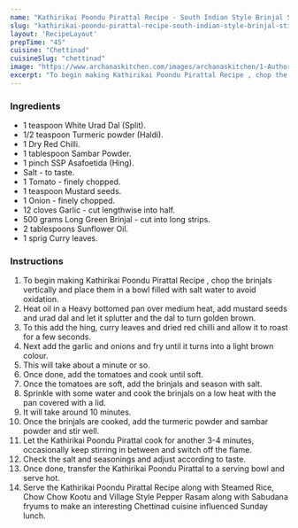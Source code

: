 ---
name: "Kathirikai Poondu Pirattal Recipe - South Indian Style Brinjal Stir Fry With Garlic"
slug: "kathirikai-poondu-pirattal-recipe-south-indian-style-brinjal-stir-fry-with-garlic"
layout: 'RecipeLayout'
prepTime: "45"
cuisine: "Chettinad"
cuisineSlug: "chettinad"
image: "https://www.archanaskitchen.com/images/archanaskitchen/1-Author/Nithya_Anantham/Kathirikai_Poondu_Pirattal_Recipe_Bengaluru_Kathrikai_Poriyal-3.jpg"
excerpt: "To begin making Kathirikai Poondu Pirattal Recipe , chop the brinjals vertically and place them in a bowl filled with salt water to avoid oxidation"
---

### Ingredients

- 1 teaspoon White Urad Dal (Split).
- 1/2 teaspoon Turmeric powder (Haldi).
- 1 Dry Red Chilli.
- 1 tablespoon Sambar Powder.
- 1 pinch SSP Asafoetida (Hing).
- Salt - to taste.
- 1 Tomato - finely chopped.
- 1 teaspoon Mustard seeds.
- 1 Onion - finely chopped.
- 12 cloves Garlic - cut lengthwise into half.
- 500 grams Long Green Brinjal - cut into long strips.
- 2 tablespoons Sunflower Oil.
- 1 sprig Curry leaves.

### Instructions

1. To begin making Kathirikai Poondu Pirattal Recipe , chop the brinjals vertically and place them in a bowl filled with salt water to avoid oxidation.
1. Heat oil in a Heavy bottomed pan over medium heat, add mustard seeds and urad dal and let it splutter and the dal to turn golden brown.
1. To this add the hing, curry leaves and dried red chilli and allow it to roast for a few seconds.
1. Next add the garlic and onions and fry until it turns into a light brown colour.
1. This will take about a minute or so.
1. Once done, add the tomatoes and cook until soft.
1. Once the tomatoes are soft, add the brinjals and season with salt.
1. Sprinkle with some water and cook the brinjals on a low heat with the pan covered with a lid.
1. It will take around 10 minutes.
1. Once the brinjals are cooked, add the turmeric powder and sambar powder and stir well.
1. Let the Kathirikai Poondu Pirattal cook for another 3-4 minutes, occasionally keep stirring in between and switch off the flame.
1. Check the salt and seasonings and adjust according to taste.
1. Once done, transfer the Kathirikai Poondu Pirattal to a serving bowl and serve hot.
1. Serve the Kathirikai Poondu Pirattal Recipe along with Steamed Rice, Chow Chow Kootu and Village Style Pepper Rasam along with Sabudana fryums to make an interesting Chettinad cuisine influenced Sunday lunch.

